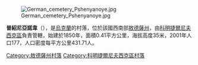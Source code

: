 {{expand|time=2016-09-03T11:06:06+00:00}}
{{unreferenced|time=2016-09-03T11:06:06+00:00}}
[[Image:German_cemetery_Pshenyanoye.jpg|right]]

{{coord|46|47|43|N|31|7|35|E|scale:30000|display=title}}

'''普紹尼亞諾韋'''（{{lang-uk|Пшонянове}}），是[[烏克蘭|烏克蘭]]的村落，位於該國西南部[[敖德薩州|敖德薩州]]，由[[科明捷爾尼夫西克區|科明捷爾尼夫西克區]]負責管轄，始建於1850年，面積0.41平方公里，海拔高度35米，2001年人口177，人口密度每平方公里431.71人。

{{DEFAULTSORT:Пшонянове}}
[[Category:敖德薩州村落|Category:敖德薩州村落]]
[[Category:科明捷爾尼夫西克區村落|Category:科明捷爾尼夫西克區村落]]


{{Odessa-geo-stub}}